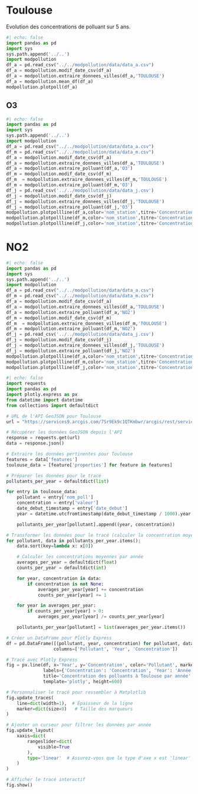 # Toulouse
Evolution des concentrations de polluant sur 5 ans.
```python
#| echo: false
import pandas as pd
import sys
sys.path.append('../..')
import modpollution
df_a = pd.read_csv("../../modpollution/data/data_a.csv")
df_a = modpollution.modif_date_csv(df_a)
df_a = modpollution.extraire_donnees_villes(df_a,'TOULOUSE')
df_a = modpollution.mean_df(df_a)
modpollution.plotpoll(df_a)
```


## O3

```python
#| echo: false
import pandas as pd
import sys
sys.path.append('../..')
import modpollution
df_a = pd.read_csv("../../modpollution/data/data_a.csv")
df_m = pd.read_csv("../../modpollution/data/data_m.csv")
df_a = modpollution.modif_date_csv(df_a)
df_a = modpollution.extraire_donnees_villes(df_a,'TOULOUSE')
df_a = modpollution.extraire_polluant(df_a,'O3')
df_m = modpollution.modif_date_csv(df_m)
df_m  = modpollution.extraire_donnees_villes(df_m,'TOULOUSE')
df_m = modpollution.extraire_polluant(df_m,'O3')
df_j = pd.read_csv('../../modpollution/data/data_j.csv')
df_j = modpollution.modif_date_csv(df_j)
df_j = modpollution.extraire_donnees_villes(df_j,'TOULOUSE')
df_j = modpollution.extraire_polluant(df_j,'O3')
modpollution.plotpollline(df_a,color='nom_station',titre='Concentration O3 à Toulouse par station (5 dernières années)')
modpollution.plotpollline(df_m,color='nom_station',titre='Concentration O3 à Toulouse en 2022-2023')
modpollution.plotpollline(df_j,color='nom_station',titre='Concentration O3 à Toulouse le mois dernier')
```


# NO2

```python
#| echo: false
import pandas as pd
import sys
sys.path.append('../..')
import modpollution
df_a = pd.read_csv("../../modpollution/data/data_a.csv")
df_m = pd.read_csv("../../modpollution/data/data_m.csv")
df_a = modpollution.modif_date_csv(df_a)
df_a = modpollution.extraire_donnees_villes(df_a,'TOULOUSE')
df_a = modpollution.extraire_polluant(df_a,'NO2')
df_m = modpollution.modif_date_csv(df_m)
df_m  = modpollution.extraire_donnees_villes(df_m,'TOULOUSE')
df_m = modpollution.extraire_polluant(df_m,'NO2')
df_j = pd.read_csv('../../modpollution/data/data_j.csv')
df_j = modpollution.modif_date_csv(df_j)
df_j = modpollution.extraire_donnees_villes(df_j,'TOULOUSE')
df_j = modpollution.extraire_polluant(df_j,'NO2')
modpollution.plotpollline(df_a,color='nom_station',titre='Concentration en NO2 à Toulouse par station (5 dernières années)')
modpollution.plotpollline(df_m,color='nom_station',titre='Concentration en NO2 à Toulouse en 2022-2023')
modpollution.plotpollline(df_j,color='nom_station',titre='Concentration en NO2 à Toulouse le mois dernier')

```


```python
#| echo: false
import requests
import pandas as pd
import plotly.express as px
from datetime import datetime
from collections import defaultdict

# URL de l'API GeoJSON pour Toulouse
url = "https://services9.arcgis.com/7Sr9Ek9c1QTKmbwr/arcgis/rest/services/mesures_occitanie_annuelle_poll_princ/FeatureServer/0/query?outFields=*&where=nom_com='TOULOUSE'&f=geojson"

# Récupérer les données GeoJSON depuis l'API
response = requests.get(url)
data = response.json()

# Extraire les données pertinentes pour Toulouse
features = data['features']
toulouse_data = [feature['properties'] for feature in features]

# Préparer les données pour le tracé
pollutants_per_year = defaultdict(list)

for entry in toulouse_data:
    pollutant = entry['nom_poll']
    concentration = entry['valeur']
    date_debut_timestamp = entry['date_debut']
    year = datetime.utcfromtimestamp(date_debut_timestamp / 1000).year

    pollutants_per_year[pollutant].append((year, concentration))

# Transformer les données pour le tracé (calculer la concentration moyenne par année)
for pollutant, data in pollutants_per_year.items():
    data.sort(key=lambda x: x[0])

    # Calculer les concentrations moyennes par année
    averages_per_year = defaultdict(float)
    counts_per_year = defaultdict(int)

    for year, concentration in data:
        if concentration is not None:
            averages_per_year[year] += concentration
            counts_per_year[year] += 1

    for year in averages_per_year:
        if counts_per_year[year] > 0:
            averages_per_year[year] /= counts_per_year[year]

    pollutants_per_year[pollutant] = list(averages_per_year.items())

# Créer un DataFrame pour Plotly Express
df = pd.DataFrame([(pollutant, year, concentration) for pollutant, data in pollutants_per_year.items() for year, concentration in data],
                  columns=['Pollutant', 'Year', 'Concentration'])

# Tracé avec Plotly Express
fig = px.line(df, x='Year', y='Concentration', color='Pollutant', markers=True, line_group='Pollutant',
              labels={'Concentration': 'Concentration', 'Year': 'Année'},
              title='Concentration des polluants à Toulouse par année',
              template='plotly', height=600)

# Personnaliser le tracé pour ressembler à Matplotlib
fig.update_traces(
    line=dict(width=1),  # Épaisseur de la ligne
    marker=dict(size=8)   # Taille des marqueurs
)

# Ajouter un curseur pour filtrer les données par année
fig.update_layout(
    xaxis=dict(
        rangeslider=dict(
            visible=True
        ),
        type='linear'  # Assurez-vous que le type d'axe x est 'linear' pour que le curseur fonctionne
    )
)

# Afficher le tracé interactif
fig.show()

```


